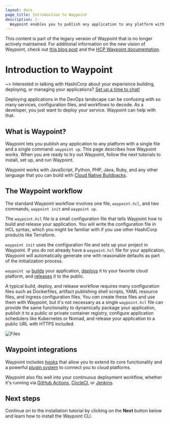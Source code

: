```yaml
---
layout: docs
page_title: Introduction to Waypoint
description: |-
  Waypoint enables you to publish any application to any platform with a single file and command. Build, deploy, and release applications programmatically using HashiCorp Configuration Language.
---
```


<Warning>

This content is part of the legacy version of Waypoint that is no longer actively maintained. For additional information on the new vision of Waypoint, check out [this blog post](https://www.hashicorp.com/blog/a-new-vision-for-hcp-waypoint) and the [HCP Waypoint documentation](/hcp/docs/waypoint).

</Warning>

# Introduction to Waypoint

<div></div>

~> Interested in talking with HashiCorp about your experience building, deploying,
or managing your applications? [Set up a time to chat!](https://forms.gle/2tAmxJbyPbcL2nRW9)

Deploying applications in the DevOps landscape can be confusing with so many services, configuration files, and workflows to decode. As a developer, you just want to deploy your service. Waypoint can help with that.

## What is Waypoint?

Waypoint lets you publish any application to any platform with a single file and a single command: `waypoint up`. This page describes how Waypoint works. When you are ready to try out Waypoint, follow the next tutorials to install, set up, and run Waypoint.

Waypoint works with JavaScript, Python, PHP, Java, Ruby, and any other language that you can build with [Cloud Native Buildpacks](https://buildpacks.io/).

## The Waypoint workflow

The standard Waypoint workflow involves one file, `waypoint.hcl`, and two commands, `waypoint init` and `waypoint up`.

The `waypoint.hcl` file is a small configuration file that tells Waypoint how to build and release your application. You will write the configuration file in HCL syntax, which you might be familiar with if you use other HashiCorp products like Terraform.

`waypoint init` uses the configuration file and sets up your project in Waypoint. If you do not already have a `waypoint.hcl` file for your application, Waypoint will automatically generate one with reasonable defaults as part of the initialization process.

`waypoint up` [builds](/waypoint/docs/lifecycle/build) your application, [deploys](/waypoint/docs/lifecycle/deploy) it to your favorite cloud platform, and [releases](/waypoint/docs/lifecycle/release) it to the public.

A typical build, deploy, and release workflow requires many configuration files such as Dockerfiles, artifact publishing shell scripts, YAML resource files, and ingress configuration files.
You _can_ create these files and use them with Waypoint, but it's not necessary as a single `waypoint.hcl` file can provide the same functionality to dynamically package your application, publish it to a public or private container registry, configure application schedulers like Kubernetes or Nomad, and release your application to a public URL with HTTPS included.

![Files](/img/tutorials/get-started/intro-files.png)

## Waypoint integrations

Waypoint includes [hooks](/waypoint/docs/lifecycle/hooks) that allow you to extend its core functionality and a powerful [plugin system](/waypoint/docs/plugins) to connect you to cloud platforms.

Waypoint also fits well into your continuous deployment workflow, whether it's running via [GitHub Actions](/waypoint/docs/automating-execution/github-actions), [CircleCI](/waypoint/docs/automating-execution/circle-ci), or [Jenkins](/waypoint/docs/automating-execution/jenkins).

## Next steps

Continue on to the installation tutorial by clicking on the **Next** button below and learn how to install the Waypoint CLI.